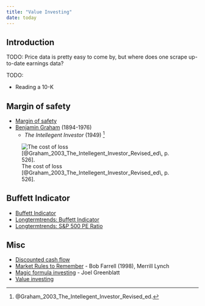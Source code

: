 ```yaml
---
title: "Value Investing"
date: today
---
```


Introduction
--------------------------------------------

TODO: Price data is pretty easy to come by, but where does one scrape
up-to-date earnings data?

TODO:

-   Reading a 10-K


Margin of safety
--------------------------------------------

-   [Margin of safety](https://en.wikipedia.org/wiki/Margin_of_safety_(financial))
-   [Benjamin Graham](https://en.wikipedia.org/wiki/Benjamin_Graham) (1894-1976)
    -   *The Intellegent Investor* (1949) [^Graham2003]

![The cost of loss [@Graham_2003_The_Intellegent_Investor_Revised_ed\, p. 526]\.](img/graham-cost-of-loss.png){#fig-graham-cost-of-loss}

[^Graham2003]: @Graham_2003_The_Intellegent_Investor_Revised_ed\.


Buffett Indicator
--------------------------------------------

-   [Buffett Indicator](https://www.currentmarketvaluation.com/models/buffett-indicator.php)
-   [Longtermtrends: Buffett Indicator](https://www.longtermtrends.net/market-cap-to-gdp-the-buffett-indicator/)
-   [Longtermtrends: S&P 500 PE Ratio](https://www.longtermtrends.net/sp500-price-earnings-shiller-pe-ratio/)


Misc
--------------------------------------------

-   [Discounted cash flow](https://en.wikipedia.org/wiki/Discounted_cash_flow)
-   [Market Rules to Remember](https://en.wikipedia.org/wiki/Market_Rules_to_Remember) - Bob Farrell (1998), Merrill Lynch
-   [Magic formula investing](https://en.wikipedia.org/wiki/Magic_formula_investing) - Joel Greenblatt
-   [Value investing](https://en.wikipedia.org/wiki/Value_investing)


